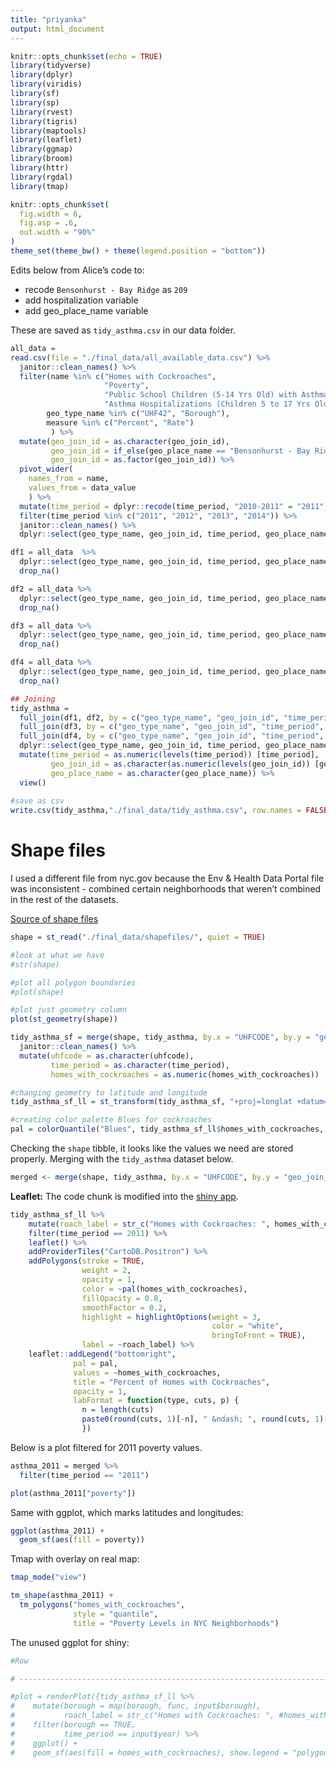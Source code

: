 ```yaml
---
title: "priyanka"
output: html_document
---
```


```r
knitr::opts_chunk$set(echo = TRUE)
library(tidyverse)
library(dplyr)
library(viridis)
library(sf)
library(sp)
library(rvest)
library(tigris)
library(maptools)
library(leaflet)
library(ggmap)
library(broom)
library(httr)
library(rgdal)
library(tmap)

knitr::opts_chunk$set(
  fig.width = 6,
  fig.asp = .6,
  out.width = "90%"
)
theme_set(theme_bw() + theme(legend.position = "bottom"))
```

Edits below from Alice's code to:

  * recode `Bensonhurst - Bay Ridge` as `209`
  * add hospitalization variable
  * add geo_place_name variable

These are saved as `tidy_asthma.csv` in our data folder.

```r
all_data = 
read.csv(file = "./final_data/all_available_data.csv") %>% 
  janitor::clean_names() %>% 
  filter(name %in% c("Homes with Cockroaches", 
                     "Poverty", 
                     "Public School Children (5-14 Yrs Old) with Asthma", 
                     "Asthma Hospitalizations (Children 5 to 17 Yrs Old)"),
        geo_type_name %in% c("UHF42", "Borough"), 
        measure %in% c("Percent", "Rate")
         ) %>% 
  mutate(geo_join_id = as.character(geo_join_id),
         geo_join_id = if_else(geo_place_name == "Bensonhurst - Bay Ridge", "209", geo_join_id),
         geo_join_id = as.factor(geo_join_id)) %>% 
  pivot_wider(
    names_from = name, 
    values_from = data_value
    ) %>%
  mutate(time_period = dplyr::recode(time_period, "2010-2011" = "2011", "2011-2012" = "2012", "2012-2013" = "2013", "2013-2014" = "2014", "2010-14" = "2011")) %>%
  filter(time_period %in% c("2011", "2012", "2013", "2014")) %>% 
  janitor::clean_names() %>% 
  dplyr::select(geo_type_name, geo_join_id, time_period, geo_place_name, measure, indicator_id, homes_with_cockroaches, poverty, public_school_children_5_14_yrs_old_with_asthma,  asthma_hospitalizations_children_5_to_17_yrs_old)

df1 = all_data  %>% 
  dplyr::select(geo_type_name, geo_join_id, time_period, geo_place_name, measure, indicator_id, homes_with_cockroaches) %>% 
  drop_na()

df2 = all_data %>% 
  dplyr::select(geo_type_name, geo_join_id, time_period, geo_place_name, measure, indicator_id, poverty) %>% 
  drop_na()

df3 = all_data %>% 
  dplyr::select(geo_type_name, geo_join_id, time_period, geo_place_name, measure, indicator_id, public_school_children_5_14_yrs_old_with_asthma) %>% 
  drop_na()

df4 = all_data %>% 
  dplyr::select(geo_type_name, geo_join_id, time_period, geo_place_name, measure, indicator_id, asthma_hospitalizations_children_5_to_17_yrs_old) %>% 
  drop_na()

## Joining
tidy_asthma = 
  full_join(df1, df2, by = c("geo_type_name", "geo_join_id", "time_period", "geo_place_name")) %>% 
  full_join(df3, by = c("geo_type_name", "geo_join_id", "time_period", "geo_place_name")) %>% 
  full_join(df4, by = c("geo_type_name", "geo_join_id", "time_period", "geo_place_name")) %>% 
  dplyr::select(geo_type_name, geo_join_id, time_period, geo_place_name, homes_with_cockroaches, poverty, public_school_children_5_14_yrs_old_with_asthma, asthma_hospitalizations_children_5_to_17_yrs_old) %>% 
  mutate(time_period = as.numeric(levels(time_period)) [time_period],
         geo_join_id = as.character(as.numeric(levels(geo_join_id)) [geo_join_id]),
         geo_place_name = as.character(geo_place_name)) %>%
  view() 
  
#save as csv
write.csv(tidy_asthma,"./final_data/tidy_asthma.csv", row.names = FALSE)
```



# Shape files
I used a different file from nyc.gov because the Env & Health Data Portal file was inconsistent - combined certain neighborhoods that weren't combined in the rest of the datasets.

[Source of shape files](https://www1.nyc.gov/site/doh/data/health-tools/maps-gis-data-files-for-download.page)

```r
shape = st_read("./final_data/shapefiles/", quiet = TRUE)

#look at what we have
#str(shape)

#plot all polygon boundaries
#plot(shape)

#plot just geometry column
plot(st_geometry(shape))

tidy_asthma_sf = merge(shape, tidy_asthma, by.x = "UHFCODE", by.y = "geo_join_id") %>% 
  janitor::clean_names() %>% 
  mutate(uhfcode = as.character(uhfcode),
         time_period = as.character(time_period),
         homes_with_cockroaches = as.numeric(homes_with_cockroaches))

#changing geometry to latitude and longitude
tidy_asthma_sf_ll = st_transform(tidy_asthma_sf, "+proj=longlat +datum=WGS84")

#creating color palette Blues for cockroaches
pal = colorQuantile("Blues", tidy_asthma_sf_ll$homes_with_cockroaches, n = 7)
```

Checking the `shape` tibble, it looks like the values we need are stored properly. Merging with the `tidy_asthma`
dataset below.

```r
merged <- merge(shape, tidy_asthma, by.x = "UHFCODE", by.y = "geo_join_id")
```


**Leaflet:**
The code chunk is modified into the [shiny app](https://prisrinivasan.shinyapps.io/roach_shiny/).

```r
tidy_asthma_sf_ll %>%
    mutate(roach_label = str_c("Homes with Cockroaches: ", homes_with_cockroaches, "\n, Neighborhood: ", uhf_neigh)) %>% 
    filter(time_period == 2011) %>% 
    leaflet() %>%
    addProviderTiles("CartoDB.Positron") %>%
    addPolygons(stroke = TRUE,
                weight = 2,
                opacity = 1,
                color = ~pal(homes_with_cockroaches),
                fillOpacity = 0.8,
                smoothFactor = 0.2,
                highlight = highlightOptions(weight = 3,
                                             color = "white",
                                             bringToFront = TRUE),
                label = ~roach_label) %>% 
    leaflet::addLegend("bottomright",
              pal = pal,
              values = ~homes_with_cockroaches,
              title = "Percent of Homes with Cockroaches",
              opacity = 1,
              labFormat = function(type, cuts, p) {
                n = length(cuts)
                paste0(round(cuts, 1)[-n], " &ndash; ", round(cuts, 1)[-1], "%")
                })

```


Below is a plot filtered for 2011 poverty values. 

```r
asthma_2011 = merged %>%
  filter(time_period == "2011")

plot(asthma_2011["poverty"])
```

Same with ggplot, which marks latitudes and longitudes:

```r
ggplot(asthma_2011) + 
  geom_sf(aes(fill = poverty))
```

Tmap with overlay on real map:

```r
tmap_mode("view")

tm_shape(asthma_2011) +
  tm_polygons("homes_with_cockroaches", 
              style = "quantile",
              title = "Poverty Levels in NYC Neighborhoods")
```


The unused ggplot for shiny:
```r
#Row

# -----------------------------------------------------------------------

#plot = renderPlot({tidy_asthma_sf_ll %>% 
#    mutate(borough = map(borough, func, input$borough),
#           roach_label = str_c("Homes with Cockroaches: ", #homes_with_cockroaches, "\n , Neighborhood: ", uhf_neigh)) %>% 
#    filter(borough == TRUE,
#           time_period == input$year) %>%
#    ggplot() +
#    geom_sf(aes(fill = homes_with_cockroaches), show.legend = "polygon")})

```


